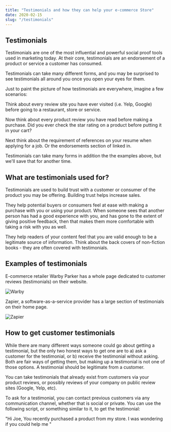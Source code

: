 ```yaml
---
title: "Testimonials and how they can help your e-commerce Store"
date: 2020-02-15
slug: "/testimonials"
---
```


## Testimonials

Testimonials are one of the most influential and powerful social proof tools used in marketing today. At their core, testimonials are an endorsement of a product or service a customer has consumed. 

Testimonials can take many different forms, and you may be surprised to see testimonials all around you once you open your eyes for them. 

Just to paint the picture of how testimonials are everywhere, imagine a few scenarios:

Think about every review site you have ever visited (i.e. Yelp, Google) before going to a restaurant, store or service.

Now think about every product review you have read before making a purchase. Did you ever check the star rating on a product before putting it in your cart?

Next think about the requirement of references on your resume when applying for a job. Or the endorsements section of linked in. 

Testimonials can take many forms in addition the the examples above, but we'll save that for another time. 

## What are testimonials used for?

Testimonials are used to build trust with a customer or consumer of the product you may be offering. Building trust helps increase sales. 

They help potential buyers or consumers feel at ease with making a purchase with you or using your product. When someone sees that another person has had a good experience with you, and has gone to the extent of giving positive feedback, then that makes them more comfortable with taking a risk with you as well. 

They help readers of your content feel that you are valid enough to be a legitimate source of information. Think about the back covers of non-fiction books - they are often covered with testimonials. 

## Examples of testimonials

E-commerce retailer Warby Parker has a whole page dedicated to customer reviews (testimonials) on their website.

![Warby](/warbytestimonial.png)

Zapier, a software-as-a-service provider has a large section of testimonials on their home page. 

![Zapier](/zapiertestimonial.png)

## How to get customer testimonials

While there are many different ways someone could go about getting a testimonial, but the only two honest ways to get one are to a) ask a customer for the testimonial, or b) receive the testimonial without asking. Both are fair ways of getting them, but making up a testimonial is not one of those options. A testimonial should be legitimate from a customer. 

You can take testimonials that already exist from customers via your product reviews, or possibly reviews of your company on public review sites (Google, Yelp, etc).

To ask for a testimonial, you can contact previous customers via any communication channel, whether that is social or private. You can use the following script, or something similar to it, to get the testimonial:

"Hi Joe, You recently purchased a product from my store. I was wondering if you could help me "